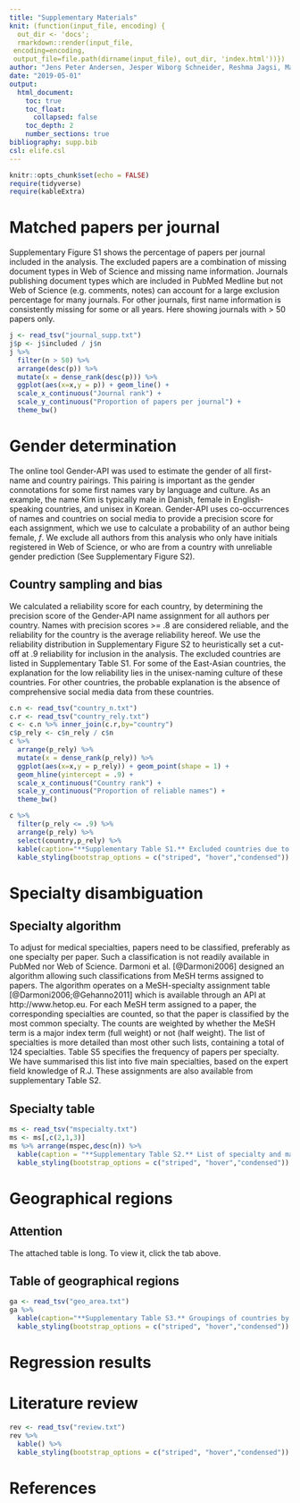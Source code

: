 ```yaml
---
title: "Supplementary Materials"
knit: (function(input_file, encoding) {
  out_dir <- 'docs';
  rmarkdown::render(input_file,
 encoding=encoding,
 output_file=file.path(dirname(input_file), out_dir, 'index.html'))})
author: "Jens Peter Andersen, Jesper Wiborg Schneider, Reshma Jagsi, Mathias Wullum Nielsen"
date: "2019-05-01"
output: 
  html_document:
    toc: true
    toc_float: 
      collapsed: false
    toc_depth: 2
    number_sections: true
bibliography: supp.bib
csl: elife.csl
---
```


```r
knitr::opts_chunk$set(echo = FALSE)
require(tidyverse)
require(kableExtra)
```

# Matched papers per journal
Supplementary Figure S1 shows the percentage of papers per journal included in the analysis. The excluded papers are a combination of missing document types in Web of Science and missing name information. Journals publishing document types which are included in PubMed Medline but not Web of Science (e.g. comments, notes) can account for a large exclusion percentage for many journals. For other journals, first name information is consistently missing for some or all years. Here showing journals with > 50 papers only.

```r
j <- read_tsv("journal_supp.txt")
j$p <- j$included / j$n
j %>%
  filter(n > 50) %>%
  arrange(desc(p)) %>%
  mutate(x = dense_rank(desc(p))) %>%
  ggplot(aes(x=x,y = p)) + geom_line() +
  scale_x_continuous("Journal rank") + 
  scale_y_continuous("Proportion of papers per journal") + 
  theme_bw()
```



# Gender determination
The online tool Gender-API was used to estimate the gender of all first-name and country pairings. This pairing is important as the gender connotations for some first names vary by language and culture. As an example, the name Kim is typically male in Danish, female in English-speaking countries, and unisex in Korean. Gender-API uses co-occurrences of names and countries on social media to provide a precision score for each assignment, which we use to calculate a probability of an author being female, _f_. We exclude all authors from this analysis who only have initials registered in Web of Science, or who are from a country with unreliable gender prediction (See Supplementary Figure S2).

## Country sampling and bias
We calculated a reliability score for each country, by determining the precision score of the Gender-API name assignment for all authors per country. Names with precision scores >= .8 are considered reliable, and the reliability for the country is the average reliability hereof. We use the reliability distribution in Supplementary Figure S2 to heuristically set a cut-off at .9 reliability for inclusion in the analysis. The excluded countries are listed in Supplementary Table S1. For some of the East-Asian countries, the explanation for the low reliability lies in the unisex-naming culture of these countries. For other countries, the probable explanation is the absence of comprehensive social media data from these countries.

```r
c.n <- read_tsv("country_n.txt")
c.r <- read_tsv("country_rely.txt")
c <- c.n %>% inner_join(c.r,by="country")
c$p_rely <- c$n_rely / c$n
c %>%
  arrange(p_rely) %>%
  mutate(x = dense_rank(p_rely)) %>%
  ggplot(aes(x=x,y = p_rely)) + geom_point(shape = 1) +
  geom_hline(yintercept = .9) +
  scale_x_continuous("Country rank") + 
  scale_y_continuous("Proportion of reliable names") + 
  theme_bw()

c %>%
  filter(p_rely <= .9) %>%
  arrange(p_rely) %>%
  select(country,p_rely) %>%
  kable(caption="**Supplementary Table S1.** Excluded countries due to unreliable gender assignments from first name.", col.names = c("Country","Reliability"), digits = 2) %>%
  kable_styling(bootstrap_options = c("striped", "hover","condensed"))
```

# Specialty disambiguation {.tabset}

## Specialty algorithm

To adjust for medical specialties, papers need to be classified, preferably as one specialty per paper. Such a classification is not readily available in PubMed nor Web of Science. Darmoni et al. [@Darmoni2006] designed an algorithm allowing such classifications from MeSH terms assigned to papers. The algorithm operates on a MeSH-specialty assignment table [@Darmoni2006;@Gehanno2011] which is available through an API at http://www.hetop.eu. For each MeSH term assigned to a paper, the corresponding specialties are counted, so that the paper is classified by the most common specialty. The counts are weighted by whether the MeSH term is a major index term (full weight) or not (half weight). The list of specialties is more detailed than most other such lists, containing a total of 124 specialties. Table S5 specifies the frequency of papers per specialty. We have summarised this list into five main specialties, based on the expert field knowledge of R.J. These assignments are also available from supplementary Table S2.

## Specialty table

```r
ms <- read_tsv("mspecialty.txt")
ms <- ms[,c(2,1,3)]
ms %>% arrange(mspec,desc(n)) %>%
  kable(caption = "**Supplementary Table S2.** List of specialty and main specialty designation, and number of papers per specialty for the full sample.",col.names = c("Specialty","Main specialty","Number of papers")) %>%
  kable_styling(bootstrap_options = c("striped", "hover","condensed"))
```

# Geographical regions {.tabset}

## Attention

The attached table is long. To view it, click the tab above.

## Table of geographical regions

```r
ga <- read_tsv("geo_area.txt")
ga %>%
  kable(caption="**Supplementary Table S3.** Groupings of countries by geographical region.") %>%
  kable_styling(bootstrap_options = c("striped", "hover","condensed"))
```

# Regression results

# Literature review

```r
rev <- read_tsv("review.txt")
rev %>% 
  kable() %>%
  kable_styling(bootstrap_options = c("striped", "hover","condensed"))
```


# References